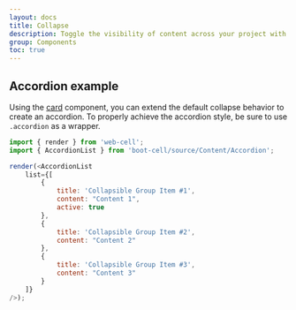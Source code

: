 ---
layout: docs
title: Collapse
description: Toggle the visibility of content across your project with a few classes and our JavaScript plugins.
group: Components
toc: true
---


## Accordion example

Using the [card](components/card) component, you can extend the default collapse behavior to create an accordion. To properly achieve the accordion style, be sure to use `.accordion` as a wrapper.

<Example>
    <AccordionList
        list={[
            {
                title: 'Collapsible Group Item #1',
                content: 'Content 1',
                active: true
            },
            {
                title: 'Collapsible Group Item #2',
                content: 'Content 2'
            },
            {
                title: 'Collapsible Group Item #3',
                content: 'Content 3'
            }
        ]}
    />
</Example>

```JavaScript
import { render } from 'web-cell';
import { AccordionList } from 'boot-cell/source/Content/Accordion';

render(<AccordionList
    list={[
        {
            title: 'Collapsible Group Item #1',
            content: "Content 1",
            active: true
        },
        {
            title: 'Collapsible Group Item #2',
            content: "Content 2"
        },
        {
            title: 'Collapsible Group Item #3',
            content: "Content 3"
        }
    ]}
/>);
```
